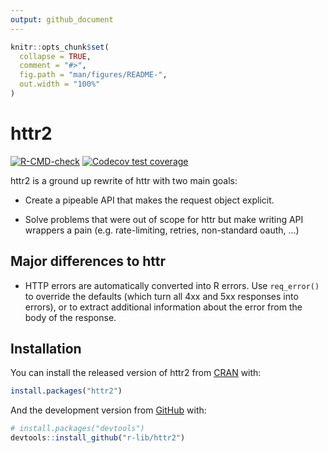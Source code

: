 ```yaml
---
output: github_document
---
```


<!-- README.md is generated from README.Rmd. Please edit that file -->

```r
knitr::opts_chunk$set(
  collapse = TRUE,
  comment = "#>",
  fig.path = "man/figures/README-",
  out.width = "100%"
)
```

# httr2

<!-- badges: start -->
[![R-CMD-check](https://github.com/r-lib/httr2/workflows/R-CMD-check/badge.svg)](https://github.com/r-lib/httr2/actions)
[![Codecov test coverage](https://codecov.io/gh/r-lib/httr2/branch/master/graph/badge.svg)](https://codecov.io/gh/r-lib/httr2?branch=master)
<!-- badges: end -->

httr2 is a ground up rewrite of httr with two main goals:

* Create a pipeable API that makes the request object explicit.

* Solve problems that were out of scope for httr but make writing API 
  wrappers a pain (e.g. rate-limiting, retries, non-standard oauth, ...)

## Major differences to httr

* HTTP errors are automatically converted into R errors. Use `req_error()`
  to override the defaults (which turn all 4xx and 5xx responses into errors),
  or to extract additional information about the error from the body of the 
  response.

## Installation

You can install the released version of httr2 from [CRAN](https://CRAN.R-project.org) with:

``` r
install.packages("httr2")
```

And the development version from [GitHub](https://github.com/) with:

``` r
# install.packages("devtools")
devtools::install_github("r-lib/httr2")
```
##
